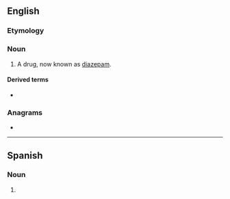 {{also|Valium}}
==English==

===Etymology===
{{rfelite|en}}

===Noun===
{{en-noun}}

# A drug, now known as [[diazepam]].

====Derived terms====
* {{l|en|val}}

===Anagrams===
* {{anagrams|en|maulvi}}

{{C|en|Drugs}}

----

==Spanish==

===Noun===
{{es-noun|m}}

# {{l|en|valium}}